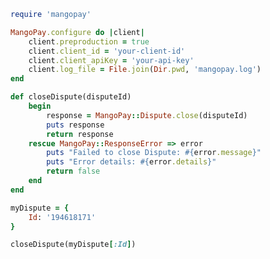   
```ruby Ruby  
require 'mangopay'

MangoPay.configure do |client|
    client.preproduction = true
    client.client_id = 'your-client-id'
    client.client_apiKey = 'your-api-key'
    client.log_file = File.join(Dir.pwd, 'mangopay.log')
end

def closeDispute(disputeId)
    begin
        response = MangoPay::Dispute.close(disputeId)
        puts response
        return response
    rescue MangoPay::ResponseError => error
        puts "Failed to close Dispute: #{error.message}"
        puts "Error details: #{error.details}"
        return false
    end
end

myDispute = {
    Id: '194618171'
}

closeDispute(myDispute[:Id])  
```